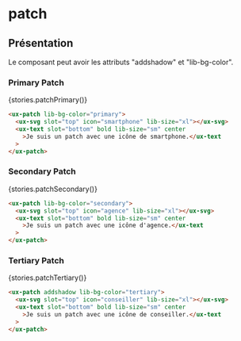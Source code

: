 
# patch

<Meta title="Components|Miscellaneous/Patch" />

## Présentation

Le composant peut avoir les attributs "addshadow" et "lib-bg-color".

### Primary Patch

<Preview withSource="none" withToolbar>
  <Story name="Primary Patch" height="300px">
    {stories.patchPrimary()}
  </Story>
</Preview>

```html
<ux-patch lib-bg-color="primary">
  <ux-svg slot="top" icon="smartphone" lib-size="xl"></ux-svg>
  <ux-text slot="bottom" bold lib-size="sm" center
    >Je suis un patch avec une icône de smartphone.</ux-text
  >
</ux-patch>
```

### Secondary Patch

<Preview withSource="none" withToolbar>
  <Story name="Secondary Patch" height="300px">
    {stories.patchSecondary()}
  </Story>
</Preview>

```html
<ux-patch lib-bg-color="secondary">
  <ux-svg slot="top" icon="agence" lib-size="xl"></ux-svg>
  <ux-text slot="bottom" bold lib-size="sm" center
    >Je suis un patch avec une icône d'agence.</ux-text
  >
</ux-patch>
```

### Tertiary Patch

<Preview withSource="none" withToolbar>
  <Story name="Tertiary Patch" height="300px">
    {stories.patchTertiary()}
  </Story>
</Preview>

```html
<ux-patch addshadow lib-bg-color="tertiary">
  <ux-svg slot="top" icon="conseiller" lib-size="xl"></ux-svg>
  <ux-text slot="bottom" bold lib-size="sm" center
    >Je suis un patch avec une icône de conseiller.</ux-text
  >
</ux-patch>
```
